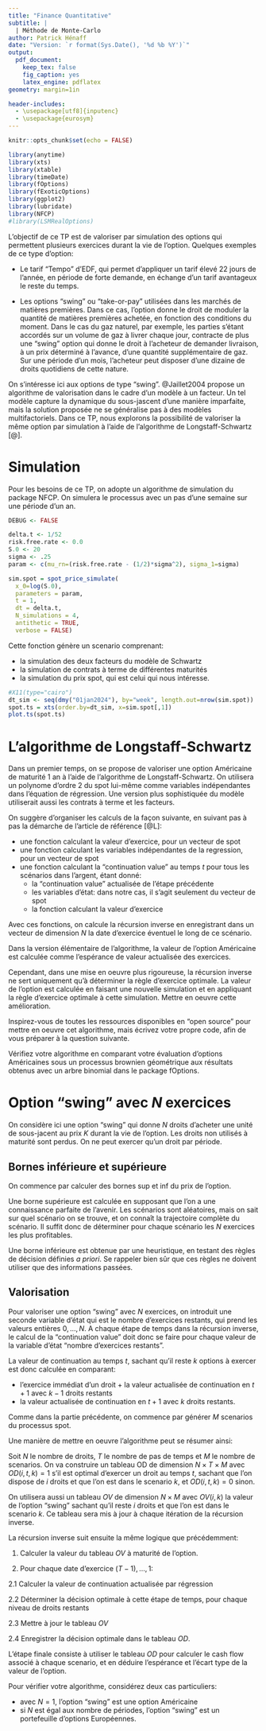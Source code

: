 ```yaml
---
title: "Finance Quantitative"
subtitle: |
  | Méthode de Monte-Carlo
author: Patrick Hénaff
date: "Version: `r format(Sys.Date(), '%d %b %Y')`"
output:
  pdf_document:
    keep_tex: false
    fig_caption: yes
    latex_engine: pdflatex
geometry: margin=1in

header-includes:
  - \usepackage[utf8]{inputenc}
  - \usepackage{eurosym}
---
```


```r
knitr::opts_chunk$set(echo = FALSE)
```

```r
library(anytime)
library(xts)
library(xtable)
library(timeDate)
library(fOptions)
library(fExoticOptions)
library(ggplot2)
library(lubridate)
library(NFCP)
#library(LSMRealOptions)
```

L'objectif de ce TP est de valoriser par simulation des options qui permettent plusieurs exercices durant la vie de l'option. Quelques exemples de ce type d'option:

- Le tarif "Tempo" d'EDF, qui permet d'appliquer un tarif élevé 22 jours de l'année, en période de forte demande, en échange d'un tarif avantageux le reste du temps.

- Les options "swing" ou "take-or-pay" utilisées dans les marchés de matières premières. Dans ce cas, l'option donne le droit de moduler la quantité de matières premières achetée, en fonction des conditions du moment. Dans le cas du gaz naturel, par exemple, les parties s'étant accordés sur un volume de gaz à livrer chaque jour, contracte de plus une "swing" option qui donne le droit à l'acheteur de demander livraison, à un prix déterminé à l'avance, d'une quantité supplémentaire de gaz. Sur une période d'un mois, l'acheteur peut disposer d'une dizaine de droits quotidiens de cette nature.

On s’intéresse ici aux options de type "swing". @Jaillet2004 propose
un algorithme de valorisation dans le cadre d'un modèle à un facteur.
Un tel modèle capture la dynamique
du sous-jascent d'une manière imparfaite, mais la solution proposée ne se généralise pas à des modèles multifactoriels. Dans ce TP, nous explorons la possibilité de valoriser la même option par simulation à l'aide de l'algorithme de Longstaff-Schwartz [@].

# Simulation

Pour les besoins de ce TP, on adopte un algorithme de simulation du package NFCP.
On simulera le processus avec un pas d'une semaine sur une période d'un an.

```r
DEBUG <- FALSE

delta.t <- 1/52
risk.free.rate <- 0.0
S.0 <- 20
sigma <- .25
param <- c(mu_rn=(risk.free.rate - (1/2)*sigma^2), sigma_1=sigma)

sim.spot = spot_price_simulate(
  x_0=log(S.0),
  parameters = param,
  t = 1,
  dt = delta.t,
  N_simulations = 4,
  antithetic = TRUE,
  verbose = FALSE)

```
Cette fonction génère un scenario comprenant:

- la simulation des deux facteurs du modèle de Schwartz
- la simulation de contrats à terme de différentes maturités
- la simulation du prix spot, qui est celui qui nous intéresse.

```r
#X11(type="cairo")
dt_sim <- seq(dmy("01jan2024"), by="week", length.out=nrow(sim.spot))
spot.ts = xts(order.by=dt_sim, x=sim.spot[,1])
plot.ts(spot.ts)
```

# L'algorithme de Longstaff-Schwartz

Dans un premier temps, on se propose de valoriser une option Américaine de maturité 1 an à l'aide de l'algorithme de Longstaff-Schwartz. On utilisera
un polynome d'ordre 2 du spot lui-même comme variables indépendantes dans l'équation de régression. Une version plus sophistiquée du modèle utiliserait aussi les contrats à terme et les facteurs.

On suggère d'organiser les calculs de la façon suivante, en suivant pas à pas la démarche de l'article de référence [@L]:

- une fonction calculant la valeur d'exercice, pour un vecteur de spot
- une fonction calculant les variables indépendantes de la regression, pour un vecteur de spot
- une fonction calculant la "continuation value" au  temps $t$ pour tous les scénarios dans l'argent, étant donné:
  - la "continuation value" actualisée de l'étape précédente
  - les variables d'état: dans notre cas, il s'agit seulement du vecteur de spot
  - la fonction calculant la valeur d’exercice

Avec ces fonctions, on calcule la récursion inverse en enregistrant dans un vecteur de dimension $N$ la date d’exercice éventuel le long de ce scénario.

Dans la version élémentaire de l'algorithme, la valeur de l'option Américaine est calculée comme l'espérance de valeur actualisée des exercices.

Cependant, dans une mise en oeuvre plus rigoureuse, la récursion inverse ne sert uniquement qu'à déterminer la règle d'exercice optimale. La valeur de l'option est calculée en faisant une nouvelle simulation et en appliquant la règle d'exercice optimale à cette simulation. Mettre en oeuvre cette amélioration.

Inspirez-vous de toutes les ressources disponibles en "open source" pour mettre en oeuvre cet algorithme, mais écrivez votre propre code, afin de vous préparer à la question suivante.

Vérifiez votre algorithme en comparant votre évaluation d'options Américaines sous un processus brownien géométrique aux résultats obtenus avec un arbre binomial dans le package fOptions.



# Option "swing" avec $N$ exercices

On considère ici une option "swing" qui donne $N$ droits d'acheter une unité de sous-jacent au prix $K$ durant la vie de l'option. Les droits non utilisés à maturité sont perdus. On ne peut exercer qu'un droit par période.

## Bornes inférieure et supérieure

On commence par calculer des bornes sup et inf du prix de l'option.

Une borne supérieure est calculée en supposant que l'on a une connaissance parfaite de l'avenir. Les scénarios sont aléatoires, mais on sait sur quel scénario on se trouve, et on connaît la trajectoire complète du scénario. Il suffit donc de déterminer pour chaque scénario les $N$ exercices les plus profitables.

Une borne inférieure est obtenue par une heuristique, en testant des règles de décision définies *a priori*. Se rappeler bien sûr que ces règles ne doivent utiliser que des informations passées.

## Valorisation

Pour valoriser une option "swing" avec $N$ exercices, on introduit une seconde variable d'état qui est le nombre d'exercices restants, qui prend les valeurs entières $0, \ldots, N$.
A chaque étape de temps dans la récursion inverse, le calcul de la "continuation value" doit donc se faire pour chaque valeur de la variable d'état "nombre d'exercices restants".

La valeur de continuation au temps $t$, sachant qu'il reste $k$ options à exercer est donc calculée en comparant:

- l'exercice immédiat d'un droit + la valeur actualisée de continuation en $t+1$ avec $k-1$ droits restants
- la valeur actualisée de continuation en $t+1$ avec $k$ droits restants.

Comme dans la partie précédente, on commence par générer $M$ scenarios du processus spot.

Une manière de mettre en oeuvre l'algorithme peut se résumer ainsi:

Soit $N$ le nombre de droits, $T$ le nombre de pas de temps et $M$ le nombre de scenarios. On va construire un tableau OD de dimension $N \times T \times M$ avec $OD(i,t,k) = 1$ s'il est optimal d'exercer un droit au temps $t$, sachant que l'on dispose de $i$ droits et que l'on est dans le scenario $k$, et $OD(i,t,k) = 0$ sinon.

On utilisera aussi un tableau $OV$ de dimension $N \times M$ avec $OV(i,k)$ la valeur de l'option "swing" sachant qu'il reste $i$ droits et que l'on est dans le scenario $k$. Ce tableau sera mis à jour à chaque itération de la récursion inverse.

La récursion inverse suit ensuite la même logique que précédemment:

1. Calculer la valeur du tableau $OV$ à maturité de l'option.

2. Pour chaque date d'exercice $(T-1), \ldots, 1$:

  2.1   Calculer la valeur de continuation actualisée par régression

  2.2   Déterminer la décision optimale à cette étape de temps, pour chaque niveau de droits restants

  2.3   Mettre à jour le tableau $OV$

  2.4   Enregistrer la décision optimale dans le tableau $OD$.

L'étape finale consiste à utiliser le tableau $OD$ pour calculer le cash flow associé à chaque scenario, et en déduire l'espérance et l'écart type de la valeur de l'option.

Pour vérifier votre algorithme, considérez deux cas particuliers:

- avec $N=1$, l'option "swing" est une option Américaine
- si $N$ est égal aux nombre de périodes, l'option "swing" est un portefeuille d'options Européennes.